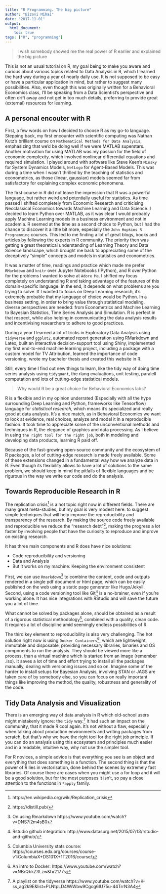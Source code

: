 ```yaml
---
title: "R Programming. The big picture"
author: "Bizovi Mihai"
date: "2017-11-01"
output: 
  html_document:
    toc: true
tags: ["R", "programming"]
---
```


> I wish somebody showed me the real power of R earlier and explained the big picture 
 
This is not an usual tutorial on R, my goal being to make you aware and curious about various topics related to Data Analysis in R, which I learned the hard way during a year of nearly daily use. It is not supposed to be easy or have a particular application in mind, but rather to suggest many possibilities. Also, even though this was originally written for a Behavioral Economics class, I'll be speaking from a Data Scientist's perspective and often drift away and not get in too much details, preferring to provide great (external) resources for learning. 

## A personal encouter with R

First, a few words on how I decided to choose R as my go-to language. Stepping back, my first encounter with scientific computing was Nathan Kutz's brilliant course on `Mathematical Methods for Data Analysis`, emphasizing that we'd be doing well if we were MATLAB superstars. Another motivation for using MATLAB was my passion for the field of economic complexity, which involved nonlinear differential equations and required simulation. I played around with software like Steve Keen's `Minsky` for System Dynamics Models, `NetLogo` for Agent-Based Models. This was during a time when I wasn't thrilled by the teaching of statistics and econometrics, as those (linear, gaussian) models seemed far from satisfactory for explaining complex economic phenomena.


The first course in R did not leave the impression that R was a powerful language, but rather weird and potentially useful for statistics. As time passed I shifted completely from Economic Research and criticising Neoclassical Economics towards Machine Learning and Data Science. I decided to learn Python over MATLAB, as it was clear I would probably apply Machine Learning models in a business environment and not in academia. R seemed at the time as a second choice to Python, but I had the chance to discover it a little bit more, especially the `John Hopkins R Programming` courses. This led to me finding a lot of great blogs, books and articles by following the experts in R community. The priority then was getting a great theoretical understanding of Learning Theory and Data Science landscape, which brought me back to appreciating some of the deceptively "simple" concepts and models in statistics and econometrics. 


It was a matter of time, readings and practice which made me prefer `RMarkdown` and `knitr` over Jupyter Notebooks (IPython), and R over Python for the problems I wanted to solve at `Adore Me`. I shifted my focus completely on understanding R and taking advantage of the features of this domain-specific language. In the end, it depends on what problems are you trying to solve. If I wanted to focus on Deep Learning research, it's extremely probable that my language of choice would be Python. In a business setting, in order to bring value through statistical modeling, diverse perspectives are needed: from Econometrics and Machine Learning to Bayesian Statistics, Time Series Analysis and Simulation. R is perfect in that respect, while also helping in communicating the data analysis results and incentivising researchers to adhere to good practices. 


During a year I learned a lot of tricks in Exploratory Data Analysis using `tidyverse` and `ggplot2`, automated report generation using RMarkdown and Latex, built an interactive decision-support tool using Shiny, implemented my first end-to-end machine learning project, including a package with a custom model for TV Attribution, learned the importance of code versioning, wrote my bachelor thesis and created this website in R. 


Still, every time I find out new things to learn, like the tidy way of doing time series analysis using `tidyquant`, the rlang evaluations, unit testing, paralell computation and lots of cutting-edge statistical models.  


>  Why would R be a great choice for Behavioral Economics labs?
  
  R is a flexible and in my opinion underrated (Especially with all the hype surrounding Deep Learning and Python, frameworks like Tensorflow) language for *statistical research*, which means it's specialized and really good at data analysis. It's a nice match, as in Behavioral Economics we want to look at evidence, real choices, analyze and model it in a reproducible fashion. It took time to appreciate some of the unconventional methods and techniques in R, the elegance of graphics and data processing. As I believe in using `the right tool for the right job`, both in modeling and developing data products, learning R paid off. 
  
  Because of the fast-growing open-source community and the ecosystem of R packages, a lot of cutting-edge research is made freely available. Some of these extensions changed in a fundamental way how we analyze data in R. Even though its flexibility allows to have a lot of solutions to the same problem, we should keep in mind the pitfalls of flexible languages and be rigurous in the way we write our code and do the analysis. 
  
## Towards Reproducible Research in R
  
  The replication crisis^[https://en.wikipedia.org/wiki/Replication_crisis] is a hot topic right now in different fields. There are many great meta-studies, but my goal is very modest here: to suggest simple techniques that will help improve the reproducibility and transparency of the research. By making the source code freely available and reproducible we reduce the "research debt"^[https://distill.pub/], making the progress a lot faster by involving people that have the curiosity to reproduce and improve on existing research. 
  
It has three main components and R does have nice solutions:

  * Code reproducibility and versioning 
  * Data and Analysis
  * But it works on my machine: Keeping the environment consistent
  
  First, we can use `Rmarkdown`^[On using Rmarkdown https://www.youtube.com/watch?v=DNS7i2m4sB0] to combine the content, code and outputs rendered in a single pdf document or html page, which can be easily published on the web using a static page generator like Hugo/Jekyll. Second, using a code versioning tool like Git^[Rstudio github integration: http://www.datasurg.net/2015/07/13/rstudio-and-github/] is a no-brainer, even if you're working alone. It has nice integrations with RStudio and will save the future you a lot of time. 

  What cannot be solved by packages alone, should be obtained as a result of a rigorous statistical methodology^[Columbia University stats course: https://courses.edx.org/courses/course-v1:ColumbiaX+DS101X+1T2016/course/], combined with a quality, clean code. It requires a lot of discipline amid seemingly endless possibilities of R. 
  
  The third key element to reproducibility is also very challenging. The hot solution right now is using `Docker Containers`^[An intro to Docker: https://www.youtube.com/watch?v=NBrQbkZ3Lzw&t=2177s], which are lightweight, immutable and disposable, providing necessary libraries, binaries and OS components to run the analysis. They should be viewed more like a process, than a virtual machine which is started from an image (remember .iso). It saves a lot of time and effort trying to install all the packages manually, dealing with versioning issues and so on. Imagine some of the harder to install setups for Bayesian Analysis, involving STAN or JAGS are taken care of by somebody else, so you can focus on really important things like improving the method, the quality, robustness and generality of the code.


## Tidy Data Analysis and Visualization

  There is an emerging way of data analysis in R which old-school users might mistakenly ignore: the `tidy` way.^[A playlist on the tidyverse https://www.youtube.com/watch?v=K-ss_ag2k9E&list=PLNtpLD4WiWbw9Cgcg6IU75u-44TrrN3A4] It had such an impact on the community, that it made R cool again. It's not without a flaw, especially when talking about production environments and writing packages from scratch, but that's why we have the right tool for the right job principle. If you can do an analysis using this ecosystem and principles much easier and in a readable, intuitive way, why not use the simpler tool.
  
  For R novices, a simple advice is that everything you see is an object and everything that does something is a function. The second thing is that the power of R lies in vectorisation, done behind the scenes by extremely fast libraries. Of course there are cases when you might use a for loop and it will be a good solution, but for the most purposes it isn't, so pay a close attention to the functions in `*apply` family. 


  
  
  
  
  
  
  